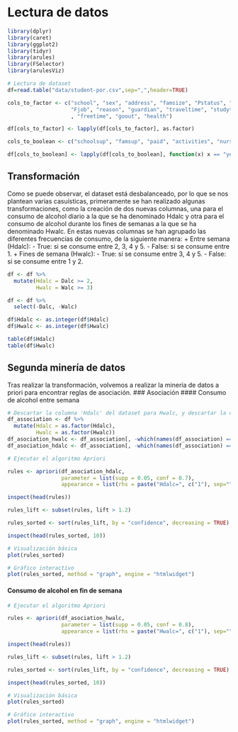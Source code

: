 # Lectura de datos
```r
library(dplyr)
library(caret)
library(ggplot2)
library(tidyr)
library(arules)
library(FSelector)
library(arulesViz)

# Lectura de dataset
df=read.table("data/student-por.csv",sep=",",header=TRUE)

cols_to_factor <- c("school", "sex", "address", "famsize", "Pstatus", "Medu", "Fedu", "Mjob", 
                    "Fjob", "reason", "guardian", "traveltime", "studytime" ,"famrel"
                    , "freetime", "goout", "health")

df[cols_to_factor] <- lapply(df[cols_to_factor], as.factor)

cols_to_boolean <- c("schoolsup", "famsup", "paid", "activities", "nursery", "higher", "internet", "romantic")

df[cols_to_boolean] <- lapply(df[cols_to_boolean], function(x) x == "yes")
```

## Transformación
Como se puede observar, el dataset está desbalanceado, por lo que se nos plantean varias casuísticas, primeramente se han realizado algunas transformaciones,
como la creación de dos nuevas columnas, una para el consumo de alcohol diario a la que se ha denominado Hdalc y otra para el consumo de alcohol durante los 
fines de semanas a la que se ha denominado Hwalc. En estas nuevas columnas se han agrupado las diferentes frecuencias de consumo, de la siguiente manera:
+ Entre semana (Hdalc):
  - True: si se consume entre 2, 3, 4 y 5.
  - False: si se consume entre 1.
+ Fines de semana (Hwalc):
  - True: si se consume entre 3, 4 y 5.
  - False: si se consume entre 1 y 2.

```r
df <- df %>%
  mutate(Hdalc = Dalc >= 2,
         Hwalc = Walc >= 3)

df <- df %>%
  select(-Dalc, -Walc)

df$Hdalc <- as.integer(df$Hdalc)
df$Hwalc <- as.integer(df$Hwalc)

table(df$Hdalc)
table(df$Hwalc)
```

## Segunda minería de datos
Tras realizar la transformación, volvemos a realizar la minería de datos a priori para encontrar reglas de asociación.
### Asociación
#### Consumo de alcohol entre semana
```r
# Descartar la columna 'Hdalc' del dataset para Hwalc, y descartar la columna 'Hwalc' del dataset para Hdalc
df_association <- df %>%
  mutate(Hdalc = as.factor(Hdalc),
         Hwalc = as.factor(Hwalc))
df_asociation_hwalc <- df_association[, -which(names(df_association) == "Hdalc")]
df_asociation_hdalc <- df_association[, -which(names(df_association) == "Hwalc")]

```

```r
# Ejecutar el algoritmo Apriori

rules <- apriori(df_asociation_hdalc, 
                 parameter = list(supp = 0.05, conf = 0.7),
                 appearance = list(rhs = paste("Hdalc=", c("1"), sep="")))

inspect(head(rules))
```  

```r
rules_lift <- subset(rules, lift > 1.2)

rules_sorted <- sort(rules_lift, by = "confidence", decreasing = TRUE)

inspect(head(rules_sorted, 10))

```

```r
# Visualización básica
plot(rules_sorted)

# Gráfico interactivo
plot(rules_sorted, method = "graph", engine = "htmlwidget")

```

#### Consumo de alcohol en fin de semana
```r
# Ejecutar el algoritmo Apriori

rules <- apriori(df_asociation_hwalc, 
                 parameter = list(supp = 0.05, conf = 0.8),
                 appearance = list(rhs = paste("Hwalc=", c("1"), sep="")))

inspect(head(rules))
```  

```r
rules_lift <- subset(rules, lift > 1.2)

rules_sorted <- sort(rules_lift, by = "confidence", decreasing = TRUE)

inspect(head(rules_sorted, 10))

```

```r
# Visualización básica
plot(rules_sorted)

# Gráfico interactivo
plot(rules_sorted, method = "graph", engine = "htmlwidget")

```